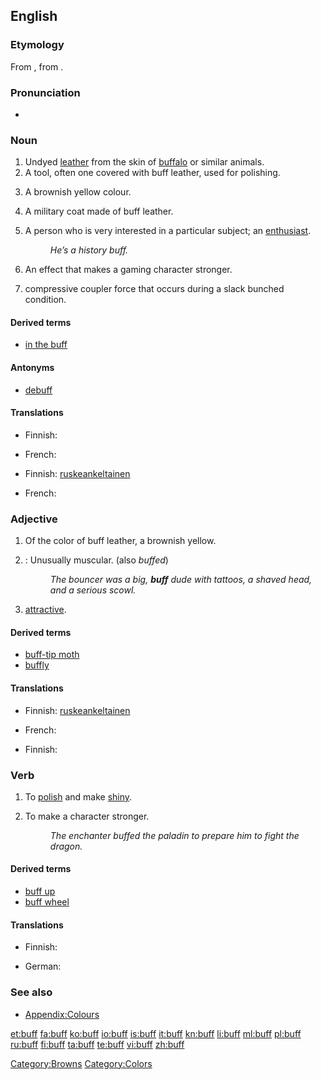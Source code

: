 {{wikipedia|dab=buff}}
{{also|BUFF}}
==English==

===Etymology===
From {{term|buffe||lang=en|leather}}, from {{etyl|frm|en}} {{term|buffle||lang=frm|[[buffalo]]}}.

===Pronunciation===
* {{rhymes|ʌf}}

===Noun===
{{en-noun}}

# Undyed [[leather]] from the skin of [[buffalo]] or similar animals.
# A tool, often one covered with buff leather, used for polishing.
# {{colour}} A brownish yellow colour.
#: {{color panel|E3A857}}
# A military coat made of buff leather.
# {{informal}} A person who is very interested in a particular subject; an [[enthusiast]].
#: ''He’s a history buff.''
# {{gaming}} An effect that makes a gaming character stronger.
# {{rail transport}} compressive coupler force that occurs during a slack bunched condition. 
====Derived terms====
* [[in the buff]]

====Antonyms====
* {{gaming}} [[debuff]]

====Translations====
{{trans-top|a person who is very interested in a particular subject}}
* Finnish: {{t-|fi|friikki}}
{{trans-mid}}
* French: {{t+|fr|mordu}}
{{trans-bottom}}

{{trans-top|A brownish yellow colour}}
* Finnish: [[ruskeankeltainen]]
{{trans-mid}}
* French: {{t+|fr|chamois}}
{{trans-bottom}}

===Adjective===
{{en-adj|er|more}}

# {{colour}} Of the color of buff leather, a brownish yellow.
# {{bodybuilding}}: Unusually muscular. (also ''buffed'')
#: ''The bouncer was a big, '''buff''' dude with tattoos, a shaved head, and a serious scowl.''
# {{slang}} [[attractive]].

====Derived terms====
* [[buff-tip moth]]
* [[buffly]]

====Translations====
{{trans-top|Of the color of buff leather, a brownish yellow}}
* Finnish: [[ruskeankeltainen]]
{{trans-mid}}
* French: {{t+|fr|chamois}}
{{trans-bottom}}

{{trans-top|Unusually muscular}}
* Finnish: {{t+|fi|lihaksikas}}
{{trans-mid}}
{{trans-bottom}}

{{trans-top|Good looking}}
{{trans-mid}}
{{trans-bottom}}

===Verb===
{{en-verb}}

# To [[polish]] and make [[shiny]].
# {{gaming}} To make a character stronger.
#: ''The enchanter buffed the paladin to prepare him to fight the dragon.''

====Derived terms====
* [[buff up]]
* [[buff wheel]]

====Translations====
{{trans-top|To polish and make shiny}}
* Finnish: {{t-|fi|kiillottaa}}
{{trans-mid}}
* German: {{t+|de|polieren}}
{{trans-bottom}}

===See also===
* [[Appendix:Colours]]

[[Category:Browns]]
[[Category:Colors]]

[[et:buff]]
[[fa:buff]]
[[ko:buff]]
[[io:buff]]
[[is:buff]]
[[it:buff]]
[[kn:buff]]
[[li:buff]]
[[ml:buff]]
[[pl:buff]]
[[ru:buff]]
[[fi:buff]]
[[ta:buff]]
[[te:buff]]
[[vi:buff]]
[[zh:buff]]